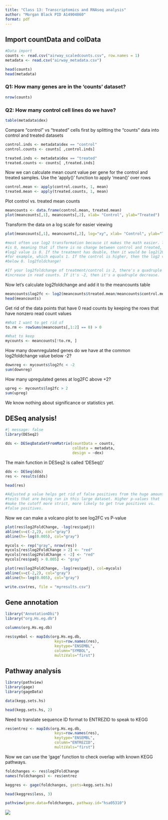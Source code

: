 ```yaml
---
title: "Class 13: Transcriptomics and RNAseq analysis"
author: "Morgan Black PID A14904860"
format: pdf
---
```


## Import countData and colData
```r

#Data import 
counts <- read.csv("airway_scaledcounts.csv", row.names = 1)
metadata <- read.csv("airway_metadata.csv")

```

```r

head(counts)
head(metadata)

```


### Q1: How many genes are in the 'counts' dataset?
```r

nrow(counts)

```

### Q2: How many control cell lines do we have?
```r

table(metadata$dex)

```



Compare "control" vs "treated" cells first by splitting the "counts" data into control and treated datasets
```r

control.inds <- metadata$dex == "control"
control.counts <- counts[ ,control.inds]

treated.inds <- metadata$dex == "treated"
treated.counts <- counts[ ,treated.inds]

```


Now we can calculate mean count value per gene for the control and treated samples. Use the 'apply()' function to apply 'mean()' over rows 
```r

control.mean <- apply(control.counts, 1, mean)
treated.mean <- apply(treated.counts, 1, mean)

```

Plot control vs. treated mean counts
```r

meancounts <- data.frame(control.mean, treated.mean)
plot(meancounts[,1], meancounts[,2], xlab= "Control", ylab="Treated")

```

Transform the data on a log scale for easier viewing
```r

plot(meancounts[,1], meancounts[,2], log="xy", xlab= "Control", ylab="Treated")

#most often use log2 transformation because it makes the math easier. log2(1) 
#is 0, meaning that if there is no change between control and treated, the 
#log2 value is 0. If the treatment has double, then it would be log2(20/10) 
#for example, which equals 1. If the control is higher, then the log2 value is 
#below 0. log2foldchange!

#If your log2foldchange of treatment/control is 2, there's a quadruple 
#increase in read counts. If it's -2, then it's a quadruple decrease.

```



Now let's calculate log2foldchange and add it to the meancounts table
```r

meancounts$log2fc <- log2(meancounts$treated.mean/meancounts$control.mean)
head(meancounts)

```


Get rid of the data points that have 0 read counts by keeping the rows that have nonzero read count values
```r

#What I want to get rid of
to.rm <- rowSums(meancounts[,1:2] == 0) > 0

#What to keep 
mycounts <- meancounts[!to.rm, ]

```



How many downregulated genes do we have at the common log2foldchange value below -2?
```r

downreg <- mycounts$log2fc < -2
sum(downreg)

```



How many upregulated genes at log2FC above +2?
```r

upreg <- mycounts$log2fc > 2
sum(upreg)

```


We know nothing about significance or statistics yet. 

## DESeq analysis!

```r

#| message: false
library(DESeq2)

```

```r

dds <- DESeqDataSetFromMatrix(countData = counts,
                              colData = metadata,
                              design = ~dex)

```

The main function in DESeq2 is called 'DESeq()'
```r

dds <- DESeq(dds)
res <- results(dds)

```
```r

head(res)

#Adjusted p value helps get rid of false positives from the huge amounts of 
#tests that are being run in this large dataset. Higher p-values that 
#make the cutoff more strict, more likely to get true positives vs.
#false positives.

```



Now we can make a volcano plot to see log2FC vs P-value
```r

plot(res$log2FoldChange, -log(res$padj))
abline(v=c(-2,2), col="gray")
abline(h=-log(0.005), col="gray")

```


```r

mycols <- rep("gray", nrow(res))
mycols[res$log2FoldChange > 2] <- "red"
mycols[res$log2FoldChange < -2] <- "red"
mycols[res$padj > 0.005] <- "gray"

plot(res$log2FoldChange, -log(res$padj), col=mycols)
abline(v=c(-2,2), col="gray")
abline(h=-log(0.005), col="gray")

```


```r

write.csv(res, file = "myresults.csv")

```



## Gene annotation 

```r

library("AnnotationDbi")
library("org.Hs.eg.db")

```
```r

columns(org.Hs.eg.db)

```

```r

res$symbol <- mapIds(org.Hs.eg.db,
                      keys=row.names(res),
                      keytype="ENSEMBL",
                      column="SYMBOL",
                      multiVals="first")


```

## Pathway analysis
```r

library(pathview)
library(gage)
library(gageData)

data(kegg.sets.hs)

head(kegg.sets.hs, 2)

```

Need to translate sequence ID format to ENTREZID to speak to KEGG
```r

res$entrez <- mapIds(org.Hs.eg.db,
                      keys=row.names(res),
                      keytype="ENSEMBL",
                      column="ENTREZID",
                      multiVals="first")

```

Now we can use the 'gage' function to check overlap with known KEGG pathways.
```r

foldchanges <- res$log2FoldChange
names(foldchanges) <- res$entrez

keggres <- gage(foldchanges, gsets=kegg.sets.hs)

```


```r

head(keggres$less, 3)

```

```r

pathview(gene.data=foldchanges, pathway.id="hsa05310")

```

![](hsa05310.pathview.png)


